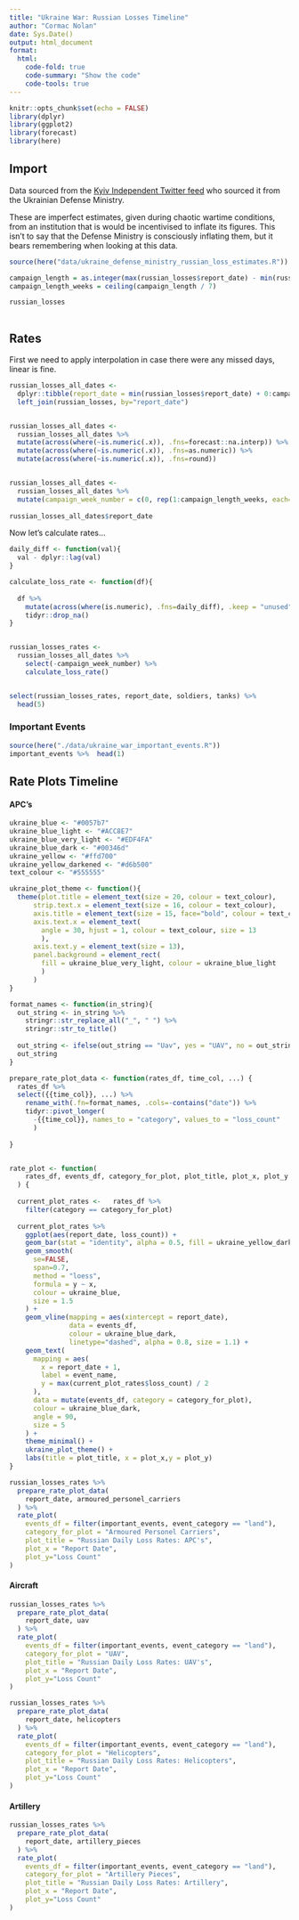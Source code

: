 ```yaml
---
title: "Ukraine War: Russian Losses Timeline"
author: "Cormac Nolan"
date: Sys.Date()
output: html_document
format:
  html:
    code-fold: true
    code-summary: "Show the code"
    code-tools: true
---
```


```r
knitr::opts_chunk$set(echo = FALSE)
library(dplyr)
library(ggplot2)
library(forecast)
library(here)
```

## Import

Data sourced from the [Kyiv Independent Twitter feed](https://twitter.com/KyivIndependent/media) who sourced it from the Ukrainian Defense Ministry.

These are imperfect estimates, given during chaotic wartime conditions, from an institution that is would be incentivised to inflate its figures. This isn't to say that the Defense Ministry is consciously inflating them, but it bears remembering when looking at this data.

```r
source(here("data/ukraine_defense_ministry_russian_loss_estimates.R"))

campaign_length = as.integer(max(russian_losses$report_date) - min(russian_losses$report_date))
campaign_length_weeks = ceiling(campaign_length / 7)

russian_losses
 
```

## Rates

First we need to apply interpolation in case there were any missed days, linear is fine.

```r

russian_losses_all_dates <-
  dplyr::tibble(report_date = min(russian_losses$report_date) + 0:campaign_length) %>%
  left_join(russian_losses, by="report_date")


russian_losses_all_dates <- 
  russian_losses_all_dates %>% 
  mutate(across(where(~is.numeric(.x)), .fns=forecast::na.interp)) %>%
  mutate(across(where(~is.numeric(.x)), .fns=as.numeric)) %>% 
  mutate(across(where(~is.numeric(.x)), .fns=round))


russian_losses_all_dates <- 
  russian_losses_all_dates %>% 
  mutate(campaign_week_number = c(0, rep(1:campaign_length_weeks, each=7)[1:(campaign_length)]))
  
russian_losses_all_dates$report_date
```

Now let's calculate rates...

```r
daily_diff <- function(val){
  val - dplyr::lag(val) 
}

calculate_loss_rate <- function(df){
  
  df %>% 
    mutate(across(where(is.numeric), .fns=daily_diff), .keep = "unused") %>% 
    tidyr::drop_na()
}


russian_losses_rates <- 
  russian_losses_all_dates %>% 
    select(-campaign_week_number) %>% 
    calculate_loss_rate()


select(russian_losses_rates, report_date, soldiers, tanks) %>% 
  head(5)
```

### Important Events

```r
source(here("./data/ukraine_war_important_events.R"))
important_events %>%  head(1)
```

## Rate Plots Timeline

#### APC's

```r

ukraine_blue <- "#0057b7"
ukraine_blue_light <- "#ACC8E7"
ukraine_blue_very_light <- "#EDF4FA"
ukraine_blue_dark <- "#00346d"
ukraine_yellow <- "#ffd700"
ukraine_yellow_darkened <- "#d6b500"
text_colour <- "#555555"

ukraine_plot_theme <- function(){
  theme(plot.title = element_text(size = 20, colour = text_colour),
      strip.text.x = element_text(size = 16, colour = text_colour),
      axis.title = element_text(size = 15, face="bold", colour = text_colour),
      axis.text.x = element_text(
        angle = 30, hjust = 1, colour = text_colour, size = 13
        ),
      axis.text.y = element_text(size = 13),
      panel.background = element_rect(
        fill = ukraine_blue_very_light, colour = ukraine_blue_light
        )
      )
}

format_names <- function(in_string){
  out_string <- in_string %>% 
    stringr::str_replace_all("_", " ") %>% 
    stringr::str_to_title()
  
  out_string <- ifelse(out_string == "Uav", yes = "UAV", no = out_string)
  out_string
}

prepare_rate_plot_data <- function(rates_df, time_col, ...) {
  rates_df %>% 
  select({{time_col}}, ...) %>% 
    rename_with(.fn=format_names, .cols=-contains("date")) %>% 
    tidyr::pivot_longer(
      -{{time_col}}, names_to = "category", values_to = "loss_count"
      )
  
}


rate_plot <- function(
    rates_df, events_df, category_for_plot, plot_title, plot_x, plot_y
  ) {
  
  current_plot_rates <-   rates_df %>% 
    filter(category == category_for_plot)
  
  current_plot_rates %>% 
    ggplot(aes(report_date, loss_count)) +
    geom_bar(stat = "identity", alpha = 0.5, fill = ukraine_yellow_darkened) +
    geom_smooth(
      se=FALSE, 
      span=0.7,
      method = "loess", 
      formula = y ~ x, 
      colour = ukraine_blue, 
      size = 1.5
    ) +
    geom_vline(mapping = aes(xintercept = report_date), 
               data = events_df, 
               colour = ukraine_blue_dark,
               linetype="dashed", alpha = 0.8, size = 1.1) +
    geom_text(
      mapping = aes(
        x = report_date + 1,
        label = event_name,
        y = max(current_plot_rates$loss_count) / 2
      ),
      data = mutate(events_df, category = category_for_plot),
      colour = ukraine_blue_dark,
      angle = 90,
      size = 5
    ) +
    theme_minimal() +
    ukraine_plot_theme() +
    labs(title = plot_title, x = plot_x,y = plot_y)
}


```

```r
russian_losses_rates %>% 
  prepare_rate_plot_data(
    report_date, armoured_personel_carriers
  ) %>% 
  rate_plot(
    events_df = filter(important_events, event_category == "land"),
    category_for_plot = "Armoured Personel Carriers",
    plot_title = "Russian Daily Loss Rates: APC's", 
    plot_x = "Report Date", 
    plot_y="Loss Count"
)
```

#### Aircraft

```r
russian_losses_rates %>% 
  prepare_rate_plot_data(
    report_date, uav
  ) %>% 
  rate_plot(
    events_df = filter(important_events, event_category == "land"),
    category_for_plot = "UAV",
    plot_title = "Russian Daily Loss Rates: UAV's", 
    plot_x = "Report Date", 
    plot_y="Loss Count"
)

```

```r
russian_losses_rates %>% 
  prepare_rate_plot_data(
    report_date, helicopters
  ) %>% 
  rate_plot(
    events_df = filter(important_events, event_category == "land"),
    category_for_plot = "Helicopters",
    plot_title = "Russian Daily Loss Rates: Helicopters", 
    plot_x = "Report Date", 
    plot_y="Loss Count"
)

```

#### Artillery

```r
russian_losses_rates %>% 
  prepare_rate_plot_data(
    report_date, artillery_pieces
  ) %>% 
  rate_plot(
    events_df = filter(important_events, event_category == "land"),
    category_for_plot = "Artillery Pieces",
    plot_title = "Russian Daily Loss Rates: Artillery", 
    plot_x = "Report Date", 
    plot_y="Loss Count"
)
```

